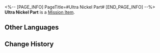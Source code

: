 <%-- [PAGE_INFO]
PageTitle=#Ultra Nickel Part#
[END_PAGE_INFO] --%>
{{Item Infobox
|id          = 140071
|image       = Item Ultra Nickel Part.png
|type        = Mission Item
|invCategory = Missions
|rarity      = 3
|effect      = 
|description = Intricate parts dotted around the Disposal Site. Hardly anyone would notice these dated-looking dull little things. Iron and nickel are gifts from the shooting star, but ultra nickel is something entirely different... Produced with mysterious methods, this superalloy, though outdated in the eyes of Herta, is patented and has no competition in the entire universe.
}}
{{Description|''"No competition? You get one of these for 10 credits on the black market. They say you can use it to repair all the beacons in the universe, very versatile."''}}
'''Ultra Nickel Part''' is a [[Mission Item]].

==Other Languages==
{{Other Languages
|en   = Ultra Nickel Part
|zhs  = 超镍零件
|zht  = 超鎳零件
|ja   = スーパーニッケルパーツ
|ko   = 울트라 니켈 부품
|es   = Componente de ultraníquel
|fr   = Pièce en ultra nickel
|ru   = Ультраникелевая деталь
|th   = ชิ้นส่วน Ultra Nickel
|vi   = Linh Kiện Siêu Niken
|de   = Teil des Ultranickels
|id   = Bagian Ultra Nickel
|pt   = Peça de Ultraníquel
}}

==Change History==
{{Change History|1.0}}